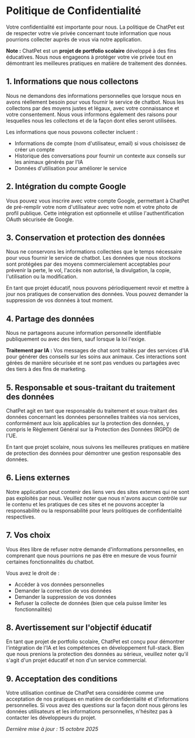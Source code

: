 # Politique de Confidentialité

Votre confidentialité est importante pour nous. La politique de ChatPet est de respecter votre vie privée concernant toute information que nous pourrions collecter auprès de vous via notre application.

**Note :** ChatPet est un **projet de portfolio scolaire** développé à des fins éducatives. Nous nous engageons à protéger votre vie privée tout en démontrant les meilleures pratiques en matière de traitement des données.

## 1. Informations que nous collectons

Nous ne demandons des informations personnelles que lorsque nous en avons réellement besoin pour vous fournir le service de chatbot. Nous les collectons par des moyens justes et légaux, avec votre connaissance et votre consentement. Nous vous informons également des raisons pour lesquelles nous les collectons et de la façon dont elles seront utilisées.

Les informations que nous pouvons collecter incluent :

- Informations de compte (nom d'utilisateur, email) si vous choisissez de créer un compte
- Historique des conversations pour fournir un contexte aux conseils sur les animaux générés par l'IA
- Données d'utilisation pour améliorer le service

## 2. Intégration du compte Google

Vous pouvez vous inscrire avec votre compte Google, permettant à ChatPet de pré-remplir votre nom d'utilisateur avec votre nom et votre photo de profil publique. Cette intégration est optionnelle et utilise l'authentification OAuth sécurisée de Google.

## 3. Conservation et protection des données

Nous ne conservons les informations collectées que le temps nécessaire pour vous fournir le service de chatbot. Les données que nous stockons sont protégées par des moyens commercialement acceptables pour prévenir la perte, le vol, l'accès non autorisé, la divulgation, la copie, l'utilisation ou la modification.

En tant que projet éducatif, nous pouvons périodiquement revoir et mettre à jour nos pratiques de conservation des données. Vous pouvez demander la suppression de vos données à tout moment.

## 4. Partage des données

Nous ne partageons aucune information personnelle identifiable publiquement ou avec des tiers, sauf lorsque la loi l'exige.

**Traitement par IA :** Vos messages de chat sont traités par des services d'IA pour générer des conseils sur les soins aux animaux. Ces interactions sont gérées de manière sécurisée et ne sont pas vendues ou partagées avec des tiers à des fins de marketing.

## 5. Responsable et sous-traitant du traitement des données

ChatPet agit en tant que responsable du traitement et sous-traitant des données concernant les données personnelles traitées via nos services, conformément aux lois applicables sur la protection des données, y compris le Règlement Général sur la Protection des Données (RGPD) de l'UE.

En tant que projet scolaire, nous suivons les meilleures pratiques en matière de protection des données pour démontrer une gestion responsable des données.

## 6. Liens externes

Notre application peut contenir des liens vers des sites externes qui ne sont pas exploités par nous. Veuillez noter que nous n'avons aucun contrôle sur le contenu et les pratiques de ces sites et ne pouvons accepter la responsabilité ou la responsabilité pour leurs politiques de confidentialité respectives.

## 7. Vos choix

Vous êtes libre de refuser notre demande d'informations personnelles, en comprenant que nous pourrions ne pas être en mesure de vous fournir certaines fonctionnalités du chatbot.

Vous avez le droit de :

- Accéder à vos données personnelles
- Demander la correction de vos données
- Demander la suppression de vos données
- Refuser la collecte de données (bien que cela puisse limiter les fonctionnalités)

## 8. Avertissement sur l'objectif éducatif

En tant que projet de portfolio scolaire, ChatPet est conçu pour démontrer l'intégration de l'IA et les compétences en développement full-stack. Bien que nous prenions la protection des données au sérieux, veuillez noter qu'il s'agit d'un projet éducatif et non d'un service commercial.

## 9. Acceptation des conditions

Votre utilisation continue de ChatPet sera considérée comme une acceptation de nos pratiques en matière de confidentialité et d'informations personnelles. Si vous avez des questions sur la façon dont nous gérons les données utilisateurs et les informations personnelles, n'hésitez pas à contacter les développeurs du projet.

_Dernière mise à jour : 15 octobre 2025_
